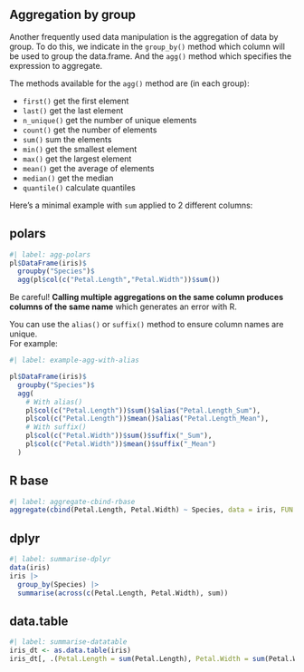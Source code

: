 ## Aggregation by group

Another frequently used data manipulation is the aggregation of data by group. To do this, we indicate in the `group_by()` method which column will be used to group the data.frame. And the `agg()` method which specifies the expression to aggregate.

The methods available for the `agg()` method are (in each group):  

 - `first()` get the first element  
 - `last()` get the last element  
 - `n_unique()` get the number of unique elements  
 - `count()` get the number of elements   
 - `sum()` sum the elements  
 - `min()` get the smallest element  
 - `max()` get the largest element  
 - `mean()` get the average of elements  
 - `median()` get the median  
 - `quantile()` calculate quantiles  
 
 Here's a minimal example with `sum` applied to 2 different columns:  
 
::: {.panel-tabset}
## polars

```r
#| label: agg-polars
pl$DataFrame(iris)$
  groupby("Species")$
  agg(pl$col(c("Petal.Length","Petal.Width"))$sum())
```

::: {.callout-tip}
Be careful! **Calling multiple aggregations on the same column produces columns of the same name** which generates an error with R.  

You can use the `alias()` or `suffix()` method to ensure column names are unique.  
For example:  

```r
#| label: example-agg-with-alias

pl$DataFrame(iris)$
  groupby("Species")$
  agg(
    # With alias()
    pl$col(c("Petal.Length"))$sum()$alias("Petal.Length_Sum"),
    pl$col(c("Petal.Length"))$mean()$alias("Petal.Length_Mean"),
    # With suffix()
    pl$col(c("Petal.Width"))$sum()$suffix("_Sum"),
    pl$col(c("Petal.Width"))$mean()$suffix("_Mean")
  )
```

:::

## R base

```r
#| label: aggregate-cbind-rbase
aggregate(cbind(Petal.Length, Petal.Width) ~ Species, data = iris, FUN = sum)
```

## dplyr

```r
#| label: summarise-dplyr
data(iris)
iris |>
  group_by(Species) |>
  summarise(across(c(Petal.Length, Petal.Width), sum)) 
```

## data.table

```r
#| label: summarise-datatable
iris_dt <- as.data.table(iris)
iris_dt[, .(Petal.Length = sum(Petal.Length), Petal.Width = sum(Petal.Width)), by = Species]
```
:::